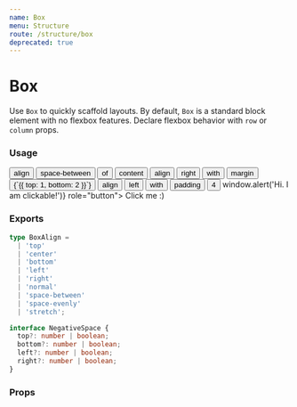 ```yaml
---
name: Box
menu: Structure
route: /structure/box
deprecated: true
---
```




# Box

Use `Box` to quickly scaffold layouts. By default, `Box` is a standard block element with no flexbox features. Declare flexbox behavior with `row` or `column` props.

### Usage

<Playground>
  <Box padding>
    <Box align="stretch" column>
      <Box row align="space-between" margin={{ bottom: 2 }} background="orange-100">
        <Button>align</Button>
        <Button variant='secondary'>space-between</Button>
        <Button variant='gray'>of</Button>
        <Button variant='destructive'>content</Button>
      </Box>
      <Box row align="right" valign="bottom" margin={{ top: 1, bottom: 2 }} background="red-100">
        <Button>align</Button>
        <Button variant='secondary'>right</Button>
        <Button variant='secondary'>with</Button>
        <Button variant='gray'>margin</Button>
        <Button variant='destructive'>{`{{ top: 1, bottom: 2 }}`}</Button>
      </Box>
      <Box row align="left" valign="top" padding={4} background="purple-100">
        <Button>align</Button>
        <Button variant='secondary'>left</Button>
        <Button variant='secondary'>with</Button>
        <Button variant='gray'>padding</Button>
        <Button variant='destructive'>4</Button>
      </Box>
      <Box background="green-100" margin={4} padding={4} textAlign="center" onClick={() => window.alert('Hi. I am clickable!')} role="button">
        Click me :)
      </Box>
    </Box>
  </Box>
</Playground>

### Exports

```ts
type BoxAlign =
  | 'top'
  | 'center'
  | 'bottom'
  | 'left'
  | 'right'
  | 'normal'
  | 'space-between'
  | 'space-evenly'
  | 'stretch';

interface NegativeSpace {
  top?: number | boolean;
  bottom?: number | boolean;
  left?: number | boolean;
  right?: number | boolean;
}
```

### Props

<Props of={Box} />


